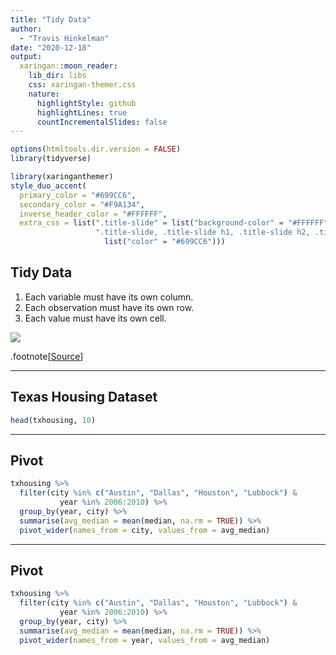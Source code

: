```yaml
---
title: "Tidy Data"
author: 
  - "Travis Hinkelman"
date: "2020-12-18"
output:
  xaringan::moon_reader:
    lib_dir: libs
    css: xaringan-themer.css
    nature:
      highlightStyle: github
      highlightLines: true
      countIncrementalSlides: false
---
```


```r
options(htmltools.dir.version = FALSE)
library(tidyverse)
```

```r
library(xaringanthemer)
style_duo_accent(
  primary_color = "#699CC6",
  secondary_color = "#F9A134",
  inverse_header_color = "#FFFFFF",
  extra_css = list(".title-slide" = list("background-color" = "#FFFFFF"),
                   ".title-slide, .title-slide h1, .title-slide h2, .title-slide h3" = 
                     list("color" = "#699CC6")))
```

## Tidy Data

1. Each variable must have its own column.
2. Each observation must have its own row.
3. Each value must have its own cell.

<img src="https://d33wubrfki0l68.cloudfront.net/6f1ddb544fc5c69a2478e444ab8112fb0eea23f8/91adc/images/tidy-1.png">

.footnote[[Source](https://r4ds.had.co.nz/tidy-data.html)]

---

## Texas Housing Dataset

```r
head(txhousing, 10)
```

---

## Pivot

```r
txhousing %>% 
  filter(city %in% c("Austin", "Dallas", "Houston", "Lubbock") &
           year %in% 2006:2010) %>% 
  group_by(year, city) %>% 
  summarise(avg_median = mean(median, na.rm = TRUE)) %>% 
  pivot_wider(names_from = city, values_from = avg_median)
```


---

## Pivot

```r
txhousing %>% 
  filter(city %in% c("Austin", "Dallas", "Houston", "Lubbock") &
           year %in% 2006:2010) %>% 
  group_by(year, city) %>% 
  summarise(avg_median = mean(median, na.rm = TRUE)) %>% 
  pivot_wider(names_from = year, values_from = avg_median)
```
